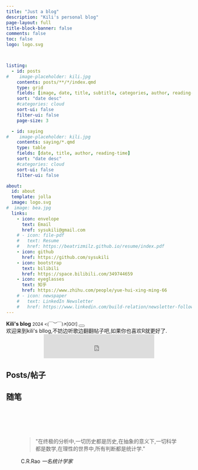 ```yaml
---
title: "Just a blog"
description: "Kili's personal blog"
page-layout: full
title-block-banner: false
comments: false
toc: false
logo: logo.svg



listing:
  - id: posts
#    image-placeholder: kili.jpg
    contents: posts/**/*/index.qmd
    type: grid
    fields: [image, date, title, subtitle, categories, author, reading-time]  
    sort: "date desc"
    #categories: cloud
    sort-ui: false
    filter-ui: false
    page-size: 3

  - id: saying
#    image-placeholder: kili.jpg
    contents: saying/*.qmd
    type: table
    fields: [date, title, author, reading-time] 
    sort: "date desc"
    #categories: cloud
    sort-ui: false
    filter-ui: false

about:
  id: about
  template: jolla
  image: logo.svg
#  image: bea.jpg
  links:
    - icon: envelope
      text: Email
      href: sysukili@gmail.com
    # - icon: file-pdf
    #   text: Resume
    #   href: https://beatrizmilz.github.io/resume/index.pdf  
    - icon: github
      href: https://github.com/sysukili
    - icon: bootstrap
      text: bilibili
      href: https://space.bilibili.com/349744659
    - icon: eyeglasses
      text: 知乎
      href: https://www.zhihu.com/people/yue-hui-xing-ming-66
    # - icon: newspaper
    #   text: LinkedIn Newsletter
    #   href: https://www.linkedin.com/build-relation/newsletter-follow?entityUrn=7129591797797797888      
---
```


```{=html}
<div class="toast show" role="alert" aria-live="assertive" aria-atomic="true" data-immersive-translate-walked="ac1149f6-1abf-4532-8d04-a6fcaaa9becf">
  <div class="toast-header" data-immersive-translate-walked="ac1149f6-1abf-4532-8d04-a6fcaaa9becf">
    <strong class="me-auto" data-immersive-translate-walked="ac1149f6-1abf-4532-8d04-a6fcaaa9becf">Kili's blog</strong>
    <small data-immersive-translate-walked="ac1149f6-1abf-4532-8d04-a6fcaaa9becf">2024 <(￣︶￣)↗[GO!]</small>
    <button type="button" class="btn-close ms-2 mb-1" data-bs-dismiss="toast" aria-label="Close" data-immersive-translate-walked="ac1149f6-1abf-4532-8d04-a6fcaaa9becf">
      <span aria-hidden="true" data-immersive-translate-walked="ac1149f6-1abf-4532-8d04-a6fcaaa9becf"></span>
    </button>
  </div>
  <div class="toast-body" data-immersive-translate-walked="ac1149f6-1abf-4532-8d04-a6fcaaa9becf">
    欢迎来到kili's bllog,不妨边听歌边翻翻帖子吧,如果你也喜欢R就更好了.
  </div>
</div>
```
```{=html}
<center>

<iframe frameborder="no" border="0" marginwidth="0" marginheight="0" width=300 height=65 src="https://i.y.qq.com/n2/m/outchain/player/index.html?songid=3583378&songtype=0"></iframe>

</center>
```
::: {#about}
:::

<!-- ::: {#hero-heading} -->

<!-- **Português:** Boas vindas à minha página pessoal! Aqui você pode encontrar meus textos do blog, palestras e outros projetos em que estou trabalhando. -->

<!-- **English:** Welcome to my website! You can find here my blog posts, talks, and other projects I'm working on. -->

<!-- ::: -->

<!-- ------------------------------------------------------------------------ -->

## Posts/帖子

::: {#posts}
:::

## 随笔

::: {#saying}
:::

   
<!-- 换行 -->

```{=html}
<pre>




</pre>
```
```{=html}
<figure data-immersive-translate-walked="ac1149f6-1abf-4532-8d04-a6fcaaa9becf">
  <blockquote class="blockquote" data-immersive-translate-walked="ac1149f6-1abf-4532-8d04-a6fcaaa9becf">
    <p class="mb-0" data-immersive-translate-walked="ac1149f6-1abf-4532-8d04-a6fcaaa9becf" data-immersive-translate-paragraph="1">"在终极的分析中,一切历史都是历史,在抽象的意义下,一切科学都是数学,在理性的世界中,所有判断都是统计学."</p>
  
  </blockquote>
  <figcaption class="blockquote-footer" data-immersive-translate-walked="ac1149f6-1abf-4532-8d04-a6fcaaa9becf" data-immersive-translate-paragraph="1">
    C.R.Rao <cite title="  一名统计学家" data-immersive-translate-walked="ac1149f6-1abf-4532-8d04-a6fcaaa9becf">一名统计学家</cite>
  </figcaption>
</figure>
```
